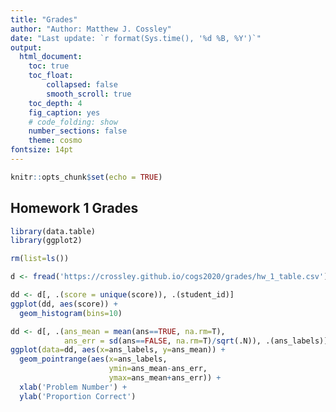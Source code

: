 ```yaml
---
title: "Grades"
author: "Author: Matthew J. Cossley"
date: "Last update: `r format(Sys.time(), '%d %B, %Y')`"
output:
  html_document:
    toc: true
    toc_float:
        collapsed: false
        smooth_scroll: true
    toc_depth: 4
    fig_caption: yes
    # code_folding: show
    number_sections: false
    theme: cosmo
fontsize: 14pt
---
```


```r
knitr::opts_chunk$set(echo = TRUE)
```

<!-- ## How to check your grades -->
<!-- * If the following code returns empty data.tables, then -->
<!-- please double check that you have entered your student ID -->
<!-- correctly **as an integer**. -->

<!-- * If you still get empty data.tables then it may be because -->
<!-- there was a fatal error in your homework submission that -->
<!-- crashed my grading program. Please email me directly to -->
<!-- inquire. -->

<!-- ```{r, eval=F} -->
<!-- library(data.table) -->
<!-- library(ggplot2) -->

<!-- rm(list=ls()) -->

<!-- # Enter your student ID below as an integer -->
<!-- sid <- 314159 -->

<!-- # HW 1 -->
<!-- d1 <- fread('https://crossley.github.io/cogs2020/grades/hw_1_table.csv') -->
<!-- d1[student_id == sid] -->

<!-- # HW 2 -->
<!-- d2 <- fread('https://crossley.github.io/cogs2020/grades/hw_2_table.csv') -->
<!-- d2[student_id == sid] -->

<!-- # HW 3 -->
<!-- d3 <- fread('https://crossley.github.io/cogs2020/grades/hw_3_table.csv') -->
<!-- d3[student_id == sid] -->

<!-- # HW 4 -->
<!-- d4 <- fread('https://crossley.github.io/cogs2020/grades/hw_4_table.csv') -->
<!-- d4[student_id == sid] -->

<!-- # HW 5 -->
<!-- d5 <- fread('https://crossley.github.io/cogs2020/grades/hw_5_table.csv') -->
<!-- d5[student_id == sid] -->

<!-- # HW 6 -->
<!-- d6 <- fread('https://crossley.github.io/cogs2020/grades/hw_6_table.csv') -->
<!-- d6[student_id == sid] -->

<!-- # HW 7 -->
<!-- d7 <- fread('https://crossley.github.io/cogs2020/grades/hw_7_table.csv') -->
<!-- d7[student_id == sid] -->

<!-- # HW 8 -->
<!-- d8 <- fread('https://crossley.github.io/cogs2020/grades/hw_8_table.csv') -->
<!-- d8[student_id == sid] -->

<!-- # HW 9 -->
<!-- d9 <- fread('https://crossley.github.io/cogs2020/grades/hw_9_table.csv') -->
<!-- d9[student_id == sid] -->

<!-- # midterm -->
<!-- dm <- fread('https://crossley.github.io/cogs2020/grades/midterm.csv') -->
<!-- dm[student_id == sid] -->

<!-- # Midterm recovery 1 -->
<!-- dm1 <- fread('https://crossley.github.io/cogs2020/grades/midterm_recovery_1.csv') -->
<!-- dm1[student_id == sid] -->

<!-- # Midterm recovery 2 -->
<!-- dm2 <- fread('https://crossley.github.io/cogs2020/grades/midterm_recovery_2.csv') -->
<!-- dm2[student_id == sid] -->

<!-- # Final exam -->
<!-- df <- fread('https://crossley.github.io/cogs2020/grades/final_exam_table.csv') -->
<!-- df[student_id == sid] -->
<!-- ``` -->

<!-- ## Total grades so far -->
<!-- ```{r, eval=T, message=F, warning=F, fig.width=10} -->
<!-- # If you want to know where you are standing currently, run -->
<!-- # this entire code block and then select your student_id -->
<!-- # from dd -->
<!-- library(data.table) -->
<!-- library(ggplot2) -->
<!-- library(stringr) -->

<!-- rm(list=ls()) -->

<!-- d1 <- fread('https://crossley.github.io/cogs2020/grades/hw_1_table.csv') -->
<!-- d2 <- fread('https://crossley.github.io/cogs2020/grades/hw_2_table.csv') -->
<!-- d3 <- fread('https://crossley.github.io/cogs2020/grades/hw_3_table.csv') -->
<!-- d4 <- fread('https://crossley.github.io/cogs2020/grades/hw_4_table.csv') -->
<!-- d5 <- fread('https://crossley.github.io/cogs2020/grades/hw_5_table.csv') -->
<!-- d6 <- fread('https://crossley.github.io/cogs2020/grades/hw_6_table.csv') -->
<!-- d7 <- fread('https://crossley.github.io/cogs2020/grades/hw_7_table.csv') -->
<!-- d8 <- fread('https://crossley.github.io/cogs2020/grades/hw_8_table.csv') -->
<!-- d9 <- fread('https://crossley.github.io/cogs2020/grades/hw_9_table.csv') -->
<!-- dm <- fread('https://crossley.github.io/cogs2020/grades/midterm.csv') -->
<!-- dm1 <- fread('https://crossley.github.io/cogs2020/grades/midterm_recovery_1.csv') -->
<!-- dm2 <- fread('https://crossley.github.io/cogs2020/grades/midterm_recovery_2.csv') -->
<!-- df <- fread('https://crossley.github.io/cogs2020/grades/final_exam_table.csv') -->

<!-- d1[, assignment := 'hw1'] -->
<!-- d2[, assignment := 'hw2'] -->
<!-- d3[, assignment := 'hw3'] -->
<!-- d4[, assignment := 'hw4'] -->
<!-- d5[, assignment := 'hw5'] -->
<!-- d6[, assignment := 'hw6'] -->
<!-- d7[, assignment := 'hw7'] -->
<!-- d8[, assignment := 'hw8'] -->
<!-- d9[, assignment := 'hw9'] -->
<!-- dm[, assignment := 'm'] -->
<!-- dm1[, assignment := 'm1'] -->
<!-- dm2[, assignment := 'm2'] -->
<!-- df[, assignment := 'f'] -->

<!-- d <- rbindlist(list(d1, d2, d3, d4, d5, d6, d7, d8, d9, dm, dm1, dm2, df), use.names=T, fill=T) -->

<!-- late <- fread('../code/hws_submissions_deadline_posneg.csv') -->
<!-- setnames(late, c('ID number'), c('student_id')) -->
<!-- late <- melt(late, -->
<!--              id.vars=c('student_id'), -->
<!--              measure.vars=c('hw1', -->
<!--                             'hw2', -->
<!--                             'hw3', -->
<!--                             'hw4', -->
<!--                             'hw5', -->
<!--                             'hw6', -->
<!--                             'hw7', -->
<!--                             'hw8', -->
<!--                             'hw9'), -->
<!--              variable.name='assignment', -->
<!--              value.name='sub_date' -->
<!--              ) -->

<!-- dd <- d[, .(score = unique(score)), .(student_id, assignment)] -->
<!-- dd <- merge(dd, late, by=c('student_id', 'assignment'), all=T) -->
<!-- dd <- dd[order(assignment, student_id)] -->

<!-- # apply late penalties -->
<!-- dd[, late_penalty := ifelse(sub_date > 1, .1, 1)] -->
<!-- dd[, late_penalty := ifelse(sub_date > 7, .5, 1)] -->
<!-- dd[, late_penalty := ifelse(is.na(late_penalty), 1, late_penalty)] -->
<!-- dd[, score := score * late_penalty] -->

<!-- m_subs_1 <- dm1[, unique(student_id)] -->
<!-- m_subs_2 <- dm2[, unique(student_id)] -->
<!-- dd <- dcast(dd, student_id ~ assignment, value.var = 'score') -->
<!-- dd[!(student_id %in% m_subs_1), m1 := m] -->
<!-- dd[!(student_id %in% m_subs_2), m2 := m] -->
<!-- dd[, hw1 := ifelse(is.na(hw1), 0, hw1)] -->
<!-- dd[, hw2 := ifelse(is.na(hw2), 0, hw2)] -->
<!-- dd[, hw3 := ifelse(is.na(hw3), 0, hw3)] -->
<!-- dd[, hw4 := ifelse(is.na(hw4), 0, hw4)] -->
<!-- dd[, hw5 := ifelse(is.na(hw5), 0, hw5)] -->
<!-- dd[, hw6 := ifelse(is.na(hw6), 0, hw6)] -->
<!-- dd[, hw7 := ifelse(is.na(hw7), 0, hw7)] -->
<!-- dd[, hw8 := ifelse(is.na(hw8), 0, hw8)] -->
<!-- dd[, hw9 := ifelse(is.na(hw9), 0, hw9)] -->
<!-- dd[, hw10 := 1] -->
<!-- dd[, m2 := ifelse(is.na(m2), m1, m2)] -->
<!-- dd[, f := ifelse(is.na(f), 0, f)] -->
<!-- dd[, m1 := ifelse(is.na(m1), 0, m1)] -->
<!-- dd[, m2 := ifelse(is.na(m2), 0, m2)] -->

<!-- dd[, total_score := sum(0.1 * 1, # quizzes (assuming you got credit for the 3 given) -->
<!--                     0.3 * mean(c(hw1, hw2, hw3, hw4, hw5, hw6, hw7, hw8, hw9, hw10)), # hw -->
<!--                     0.3 * mean(c(m1, m2)), # midterm recovery -->
<!--                     0.3 * f, na.rm=F) # final -->
<!--    , .(student_id)] -->
<!-- dd[, mark_class := "NA"] -->
<!-- dd[total_score >= .85, mark_class := "High Distinction"] -->
<!-- dd[total_score >= .75 & total_score < .85, mark_class := "Distinction"] -->
<!-- dd[total_score >= .65 & total_score < .75, mark_class := "Credit"] -->
<!-- dd[total_score >= .50 & total_score < .65, mark_class := "Pass"] -->
<!-- dd[total_score < .50, mark_class := "Fail"] -->
<!-- dd[, mark_class := factor(mark_class, -->
<!--                           levels=c('High Distinction', -->
<!--                                    'Distinction', -->
<!--                                    'Credit', -->
<!--                                    'Pass', -->
<!--                                    'Fail'))] -->
<!-- ggplot(dd, aes(total_score, fill=mark_class)) + -->
<!--   geom_histogram(breaks=seq(0.0, 1.0, 0.05)) + -->
<!--   xlim(0.3, 1.0) -->

<!-- fwrite(dd, '../code/dd.csv') -->
<!-- ``` -->


## Homework 1 Grades
```r
library(data.table)
library(ggplot2)

rm(list=ls())

d <- fread('https://crossley.github.io/cogs2020/grades/hw_1_table.csv')

dd <- d[, .(score = unique(score)), .(student_id)]
ggplot(dd, aes(score)) +
  geom_histogram(bins=10)

dd <- d[, .(ans_mean = mean(ans==TRUE, na.rm=T),
            ans_err = sd(ans==FALSE, na.rm=T)/sqrt(.N)), .(ans_labels)]
ggplot(data=dd, aes(x=ans_labels, y=ans_mean)) +
  geom_pointrange(aes(x=ans_labels,
                      ymin=ans_mean-ans_err,
                      ymax=ans_mean+ans_err)) +
  xlab('Problem Number') +
  ylab('Proportion Correct')
```

<!-- ## Homework 2 Grades -->
<!-- ```{r, fig.width=10} -->
<!-- library(data.table) -->
<!-- library(ggplot2) -->

<!-- rm(list=ls()) -->

<!-- d <- fread('https://crossley.github.io/cogs2020/grades/hw_2_table.csv') -->

<!-- dd <- d[, .(score = unique(score)), .(student_id)] -->
<!-- ggplot(dd, aes(score)) + -->
<!--   geom_histogram(bins=10) -->

<!-- dd <- d[, .(ans_mean = mean(ans=="correct"), -->
<!--             ans_err = sd(ans=="correct")/sqrt(.N)), .(ans_labels)] -->
<!-- ggplot(data=dd, aes(x=ans_labels, y=ans_mean)) + -->
<!--   geom_pointrange(aes(x=ans_labels, -->
<!--                       ymin=ans_mean-ans_err, -->
<!--                       ymax=ans_mean+ans_err)) + -->
<!--   xlab('Problem Number') + -->
<!--   ylab('Proportion Correct') -->
<!-- ``` -->


<!-- ## Homework 3 Grades -->
<!-- ```{r, fig.width=10} -->
<!-- library(data.table) -->
<!-- library(ggplot2) -->

<!-- rm(list=ls()) -->

<!-- d <- fread('https://crossley.github.io/cogs2020/grades/hw_3_table.csv') -->

<!-- dd <- d[, .(score = unique(score)), .(student_id)] -->
<!-- ggplot(dd, aes(score)) + -->
<!--   geom_histogram(bins=10) -->

<!-- dd <- d[, .(ans_mean = mean(ans=="correct"), -->
<!--             ans_err = sd(ans=="correct")/sqrt(.N)), .(ans_labels)] -->
<!-- ggplot(data=dd, aes(x=ans_labels, y=ans_mean)) + -->
<!--   geom_pointrange(aes(x=ans_labels, -->
<!--                       ymin=ans_mean-ans_err, -->
<!--                       ymax=ans_mean+ans_err)) + -->
<!--   xlab('Problem Number') + -->
<!--   ylab('Proportion Correct') -->
<!-- ``` -->

<!-- ## Homework 4 Grades -->
<!-- ```{r, fig.width=10} -->
<!-- library(data.table) -->
<!-- library(ggplot2) -->

<!-- rm(list=ls()) -->

<!-- d <- fread('https://crossley.github.io/cogs2020/grades/hw_4_table.csv') -->

<!-- dd <- d[, .(score = unique(score)), .(student_id)] -->
<!-- ggplot(dd, aes(score)) + -->
<!--   geom_histogram(bins=10) -->

<!-- dd <- d[, .(ans_mean = mean(ans=="correct"), -->
<!--             ans_err = sd(ans=="correct")/sqrt(.N)), .(ans_labels)] -->
<!-- ggplot(data=dd, aes(x=ans_labels, y=ans_mean)) + -->
<!--   geom_pointrange(aes(x=ans_labels, -->
<!--                       ymin=ans_mean-ans_err, -->
<!--                       ymax=ans_mean+ans_err)) + -->
<!--   xlab('Problem Number') + -->
<!--   ylab('Proportion Correct')+ -->
<!--   theme(axis.text.x=element_text(angle=45, hjust=1)) -->
<!-- ``` -->

<!-- ## Midterm 1 Grades -->
<!-- ```{r, fig.width=10} -->
<!-- library(data.table) -->
<!-- library(ggplot2) -->

<!-- rm(list=ls()) -->

<!-- d <- fread('https://crossley.github.io/cogs2020/grades/midterm_recovery_1.csv') -->

<!-- dd <- d[, .(score = unique(score)), .(student_id)] -->
<!-- ggplot(dd, aes(score)) + -->
<!--   geom_histogram(bins=10) -->
<!-- ``` -->

<!-- ## Midterm 2 Grades -->
<!-- ```{r, fig.width=10} -->
<!-- library(data.table) -->
<!-- library(ggplot2) -->

<!-- rm(list=ls()) -->

<!-- d <- fread('https://crossley.github.io/cogs2020/grades/midterm_recovery_2.csv') -->

<!-- dd <- d[, .(score = unique(score)), .(student_id)] -->
<!-- ggplot(dd, aes(score)) + -->
<!--   geom_histogram(bins=10) -->
<!-- ``` -->

<!-- ## Homework 5 Grades -->
<!-- ```{r, fig.width=10} -->
<!-- library(data.table) -->
<!-- library(ggplot2) -->

<!-- rm(list=ls()) -->

<!-- d <- fread('https://crossley.github.io/cogs2020/grades/hw_5_table.csv') -->

<!-- dd <- d[, .(score = unique(score)), .(student_id)] -->
<!-- ggplot(dd, aes(score)) + -->
<!--   geom_histogram(bins=10) -->

<!-- dd <- d[, .(ans_mean = mean(ans=="correct"), -->
<!--             ans_err = sd(ans=="correct")/sqrt(.N)), .(ans_labels)] -->
<!-- ggplot(data=dd, aes(x=ans_labels, y=ans_mean)) + -->
<!--   geom_pointrange(aes(x=ans_labels, -->
<!--                       ymin=ans_mean-ans_err, -->
<!--                       ymax=ans_mean+ans_err)) + -->
<!--   xlab('Problem Number') + -->
<!--   ylab('Proportion Correct')+ -->
<!--   theme(axis.text.x=element_text(angle=45, hjust=1)) -->
<!-- ``` -->

<!-- ## Homework 6 Grades -->
<!-- ```{r, fig.width=10} -->
<!-- library(data.table) -->
<!-- library(ggplot2) -->

<!-- rm(list=ls()) -->

<!-- d <- fread('https://crossley.github.io/cogs2020/grades/hw_6_table.csv') -->

<!-- dd <- d[, .(score = unique(score)), .(student_id)] -->
<!-- ggplot(dd, aes(score)) + -->
<!--   geom_histogram(bins=10) -->

<!-- dd <- d[, .(ans_mean = mean(ans=="correct"), -->
<!--             ans_err = sd(ans=="correct")/sqrt(.N)), .(ans_labels)] -->
<!-- ggplot(data=dd, aes(x=ans_labels, y=ans_mean)) + -->
<!--   geom_pointrange(aes(x=ans_labels, -->
<!--                       ymin=ans_mean-ans_err, -->
<!--                       ymax=ans_mean+ans_err)) + -->
<!--   xlab('Problem Number') + -->
<!--   ylab('Proportion Correct')+ -->
<!--   theme(axis.text.x=element_text(angle=45, hjust=1)) -->
<!-- ``` -->

<!-- ## Homework 7 Grades -->
<!-- ```{r, fig.width=10} -->
<!-- library(data.table) -->
<!-- library(ggplot2) -->

<!-- rm(list=ls()) -->

<!-- d <- fread('https://crossley.github.io/cogs2020/grades/hw_7_table.csv') -->

<!-- dd <- d[, .(score = unique(score)), .(student_id)] -->
<!-- ggplot(dd, aes(score)) + -->
<!--   geom_histogram(bins=10) -->

<!-- dd <- d[, .(ans_mean = mean(ans=="correct"), -->
<!--             ans_err = sd(ans=="correct")/sqrt(.N)), .(ans_labels)] -->
<!-- ggplot(data=dd, aes(x=ans_labels, y=ans_mean)) + -->
<!--   geom_pointrange(aes(x=ans_labels, -->
<!--                       ymin=ans_mean-ans_err, -->
<!--                       ymax=ans_mean+ans_err)) + -->
<!--   xlab('Problem Number') + -->
<!--   ylab('Proportion Correct')+ -->
<!--   theme(axis.text.x=element_text(angle=45, hjust=1)) -->
<!-- ``` -->

<!-- ## Homework 8 Grades -->
<!-- ```{r, fig.width=10} -->
<!-- library(data.table) -->
<!-- library(ggplot2) -->

<!-- rm(list=ls()) -->

<!-- d <- fread('https://crossley.github.io/cogs2020/grades/hw_8_table.csv') -->

<!-- dd <- d[, .(score = unique(score)), .(student_id)] -->
<!-- ggplot(dd, aes(score)) + -->
<!--   geom_histogram(bins=10) -->

<!-- dd <- d[, .(ans_mean = mean(ans=="correct"), -->
<!--             ans_err = sd(ans=="correct")/sqrt(.N)), .(ans_labels)] -->
<!-- ggplot(data=dd, aes(x=ans_labels, y=ans_mean)) + -->
<!--   geom_pointrange(aes(x=ans_labels, -->
<!--                       ymin=ans_mean-ans_err, -->
<!--                       ymax=ans_mean+ans_err)) + -->
<!--   xlab('Problem Number') + -->
<!--   ylab('Proportion Correct')+ -->
<!--   theme(axis.text.x=element_text(angle=45, hjust=1)) -->
<!-- ``` -->

<!-- ## Homework 9 Grades -->
<!-- ```{r, fig.width=10} -->
<!-- library(data.table) -->
<!-- library(ggplot2) -->

<!-- rm(list=ls()) -->

<!-- d <- fread('https://crossley.github.io/cogs2020/grades/hw_9_table.csv') -->

<!-- dd <- d[, .(score = unique(score)), .(student_id)] -->
<!-- ggplot(dd, aes(score)) + -->
<!--   geom_histogram(bins=10) + -->
<!--   xlim(0, 1) -->
<!-- ``` -->

<!-- ## Final Exam Grades -->
<!-- ```{r, fig.width=10} -->
<!-- library(data.table) -->
<!-- library(ggplot2) -->

<!-- rm(list=ls()) -->

<!-- d <- fread('https://crossley.github.io/cogs2020/grades/final_exam_table.csv') -->

<!-- dd <- d[, .(score = unique(score)), .(student_id)] -->
<!-- ggplot(dd, aes(score)) + -->
<!--   geom_histogram(bins=10) + -->
<!--   xlim(0, 1) -->
<!-- ``` -->